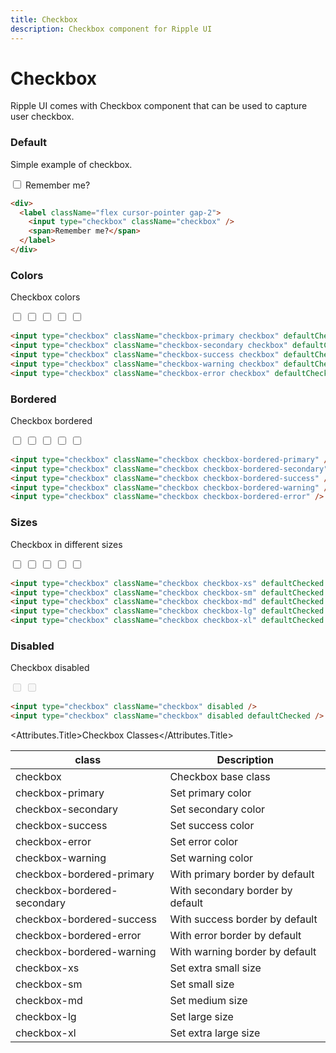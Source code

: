 ```yaml
---
title: Checkbox
description: Checkbox component for Ripple UI
---
```


# Checkbox

Ripple UI comes with Checkbox component that can be used to capture user checkbox.

### Default

Simple example of checkbox.

<div>
  <label className="flex cursor-pointer gap-2">
    <input type="checkbox" className="checkbox" />
    <span>Remember me?</span>
  </label>
</div>

```html
<div>
  <label className="flex cursor-pointer gap-2">
    <input type="checkbox" className="checkbox" />
    <span>Remember me?</span>
  </label>
</div>
```

### Colors

Checkbox colors

<div className="flex flex-row gap-3">
  <input type="checkbox" className="checkbox checkbox-primary" defaultChecked />
  <input
    type="checkbox"
    className="checkbox checkbox-secondary"
    defaultChecked
  />
  <input type="checkbox" className="checkbox checkbox-success" defaultChecked />
  <input type="checkbox" className="checkbox checkbox-warning" defaultChecked />
  <input type="checkbox" className="checkbox checkbox-error" defaultChecked />
</div>

```html
<input type="checkbox" className="checkbox-primary checkbox" defaultChecked />
<input type="checkbox" className="checkbox-secondary checkbox" defaultChecked />
<input type="checkbox" className="checkbox-success checkbox" defaultChecked />
<input type="checkbox" className="checkbox-warning checkbox" defaultChecked />
<input type="checkbox" className="checkbox-error checkbox" defaultChecked />
```

### Bordered

Checkbox bordered

<div className="flex flex-row gap-3">
  <input type="checkbox" className="checkbox checkbox-bordered-primary" />
  <input type="checkbox" className="checkbox checkbox-bordered-secondary" />
  <input type="checkbox" className="checkbox checkbox-bordered-success" />
  <input type="checkbox" className="checkbox checkbox-bordered-warning" />
  <input type="checkbox" className="checkbox checkbox-bordered-error" />
</div>

```html
<input type="checkbox" className="checkbox checkbox-bordered-primary" />
<input type="checkbox" className="checkbox checkbox-bordered-secondary" />
<input type="checkbox" className="checkbox checkbox-bordered-success" />
<input type="checkbox" className="checkbox checkbox-bordered-warning" />
<input type="checkbox" className="checkbox checkbox-bordered-error" />
```

### Sizes

Checkbox in different sizes

<div className="flex flex-row gap-3">
  <input type="checkbox" className="checkbox checkbox-xs" defaultChecked />
  <input type="checkbox" className="checkbox checkbox-sm" defaultChecked />
  <input type="checkbox" className="checkbox checkbox-md" defaultChecked />
  <input type="checkbox" className="checkbox checkbox-lg" defaultChecked />
  <input type="checkbox" className="checkbox checkbox-xl" defaultChecked />
</div>

```html
<input type="checkbox" className="checkbox checkbox-xs" defaultChecked />
<input type="checkbox" className="checkbox checkbox-sm" defaultChecked />
<input type="checkbox" className="checkbox checkbox-md" defaultChecked />
<input type="checkbox" className="checkbox checkbox-lg" defaultChecked />
<input type="checkbox" className="checkbox checkbox-xl" defaultChecked />
```

### Disabled

Checkbox disabled

<div className="flex flex-row gap-3">
  <input type="checkbox" className="checkbox" disabled />
  <input type="checkbox" className="checkbox" disabled defaultChecked />
</div>

```html
<input type="checkbox" className="checkbox" disabled />
<input type="checkbox" className="checkbox" disabled defaultChecked />
```

<Attributes>

<Attributes.Title>Checkbox Classes</Attributes.Title>

| class                       | Description                      |
| --------------------------- | -------------------------------- |
| checkbox                    | Checkbox base class              |
| checkbox-primary            | Set primary color                |
| checkbox-secondary          | Set secondary color              |
| checkbox-success            | Set success color                |
| checkbox-error              | Set error color                  |
| checkbox-warning            | Set warning color                |
| checkbox-bordered-primary   | With primary border by default   |
| checkbox-bordered-secondary | With secondary border by default |
| checkbox-bordered-success   | With success border by default   |
| checkbox-bordered-error     | With error border by default     |
| checkbox-bordered-warning   | With warning border by default   |
| checkbox-xs                 | Set extra small size             |
| checkbox-sm                 | Set small size                   |
| checkbox-md                 | Set medium size                  |
| checkbox-lg                 | Set large size                   |
| checkbox-xl                 | Set extra large size             |

</Attributes>

<LinkRedirect
  contentLeft="Textarea"
  hrefLeft="/docs/components/textarea"
  contentRight="Button Group"
  hrefRight="/docs/components/button-group"
/>
